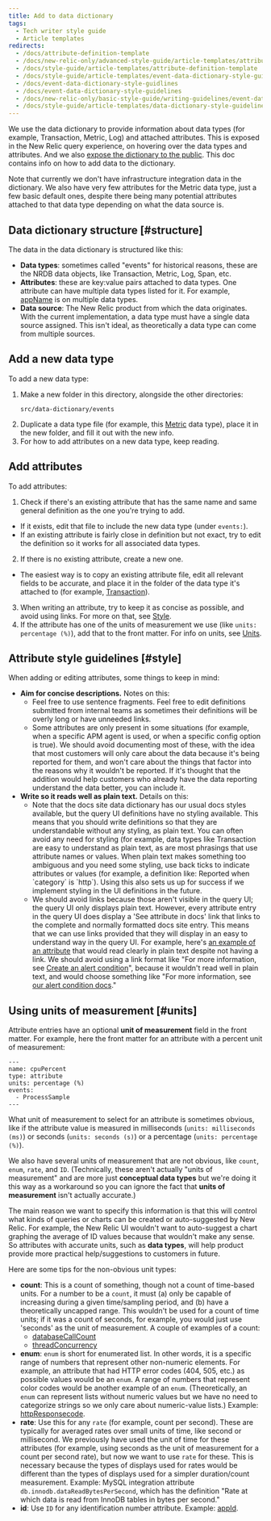 ```yaml
---
title: Add to data dictionary
tags:
  - Tech writer style guide
  - Article templates
redirects:
  - /docs/attribute-definition-template
  - /docs/new-relic-only/advanced-style-guide/article-templates/attribute-definition-template
  - /docs/style-guide/article-templates/attribute-definition-template 
  - /docs/style-guide/article-templates/event-data-dictionary-style-guidelines 
  - /docs/event-data-dictionary-style-guidlines
  - /docs/event-data-dictionary-style-guidelines
  - /docs/new-relic-only/basic-style-guide/writing-guidelines/event-data-dictionary-style-guidelines
  - /docs/style-guide/article-templates/data-dictionary-style-guidelines
---
```


We use the data dictionary to provide information about data types (for example, Transaction, Metric, Log) and attached attributes. This is exposed in the New Relic query experience, on hovering over the data types and attributes. And we also [expose the dictionary to the public](/attribute-dictionary). This doc contains info on how to add data to the dictionary. 

Note that currently we don't have infrastructure integration data in the dictionary. We also have very few attributes for the Metric data type, just a few basic default ones, despite there being many potential attributes attached to that data type depending on what the data source is. 

## Data dictionary structure [#structure]

The data in the data dictionary is structured like this: 

* **Data types**: sometimes called "events" for historical reasons, these are the NRDB data objects, like Transaction, Metric, Log, Span, etc. 
* **Attributes**: these are key:value pairs attached to data types. One attribute can have multiple data types listed for it. For example, [appName](/attribute-dictionary/?event=BrowserTiming&attribute=appName) is on multiple data types.
* **Data source**: The New Relic product from which the data originates. With the current implementation, a data type must have a single data source assigned. This isn't ideal, as theoretically a data type can come from multiple sources. 

## Add a new data type

To add a new data type: 

1. Make a new folder in this directory, alongside the other directories:
    ```
    src/data-dictionary/events
    ```
2. Duplicate a data type file (for example, this [Metric](https://github.com/newrelic/docs-website/blob/develop/src/data-dictionary/events/Metric/Metric.event-definition.md) data type), place it in the new folder, and fill it out with the new info. 
3. For how to add attributes on a new data type, keep reading. 

## Add attributes

To add attributes: 

1. Check if there's an existing attribute that has the same name and same general definition as the one you're trying to add. 
  + If it exists, edit that file to include the new data type (under `events:`). 
  + If an existing attribute is fairly close in definition but not exact, try to edit the definition so it works for all associated data types.   
2. If there is no existing attribute, create a new one. 
  + The easiest way is to copy an existing attribute file, edit all relevant fields to be accurate, and place it in the folder of the data type it's attached to (for example, [Transaction](https://github.com/newrelic/docs-website/tree/develop/src/data-dictionary/events/Transaction)). 
3. When writing an attribute, try to keep it as concise as possible, and avoid using links. For more on that, see [Style](#style).  
4. If the attribute has one of the units of measurement we use (like `units: percentage (%)`), add that to the front matter. For info on units, see [Units](#units).

## Attribute style guidelines [#style]

When adding or editing attributes, some things to keep in mind: 

* **Aim for concise descriptions.** Notes on this: 
  * Feel free to use sentence fragments. Feel free to edit definitions submitted from internal teams as sometimes their definitions will be overly long or have unneeded links. 
  * Some attributes are only present in some situations (for example, when a specific APM agent is used, or when a specific config option is true). We should avoid documenting most of these, with the idea that most customers will only care about the data because it's being reported for them, and won't care about the things that factor into the reasons why it wouldn't be reported. If it's thought that the addition would help customers who already have the data reporting understand the data better, you can include it. 
* **Write so it reads well as plain text.** Details on this: 
  * Note that the docs site data dictionary has our usual docs styles available, but the query UI definitions have no styling available. This means that you should write definitions so that they are understandable without any styling, as plain text. You can often avoid any need for styling (for example, data types like Transaction are easy to understand as plain text, as are most phrasings that use attribute names or values. When plain text makes something too ambiguous and you need some styling, use back ticks to indicate attributes or values (for example, a definition like: Reported when \`category\` is \`http\`). Using this also sets us up for success if we implement styling in the UI definitions in the future. 
  * We should avoid links because those aren't visible in the query UI; the query UI only displays plain text. However, every attribute entry in the query UI does display a 'See attribute in docs' link that links to the complete and normally formatted docs site entry. This means that we can use links provided that they will display in an easy to understand way in the query UI. For example, here's [an example of an attribute](/attribute-dictionary/?event=AjaxRequest&attribute=timeToLoadEventStart) that would read clearly in plain text despite not having a link. We should avoid using a link format like "For more information, see [Create an alert condition](/docs/alerts-applied-intelligence/new-relic-alerts/alert-conditions/create-alert-conditions/)", because it wouldn't read well in plain text, and would choose something like "For more information, see [our alert condition docs](/docs/alerts-applied-intelligence/new-relic-alerts/alert-conditions/create-alert-conditions/)."

## Using units of measurement [#units]

Attribute entries have an optional **unit of measurement** field in the front matter. For example, here the front matter for an attribute with a percent unit of measurement: 
```
---
name: cpuPercent
type: attribute
units: percentage (%)
events:
  - ProcessSample
---
```

What unit of measurement to select for an attribute is sometimes obvious, like if the attribute value is measured in milliseconds (`units: milliseconds (ms)`) or seconds (`units: seconds (s)`) or a percentage (`units: percentage (%)`). 

We also have several units of measurement that are not obvious, like `count`, `enum`, `rate`, and `ID`. (Technically, these aren't actually "units of measurement" and are more just **conceptual data types** but we're doing it this way as a workaround so you can ignore the fact that **units of measurement** isn't actually accurate.)

The main reason we want to specify this information is that this will control what kinds of queries or charts can be created or auto-suggested by New Relic. For example, the New Relic UI wouldn't want to auto-suggest a chart graphing the average of ID values because that wouldn't make any sense. So attributes with accurate units, such as **data types**, will help product provide more practical help/suggestions to customers in future.

Here are some tips for the non-obvious unit types: 

* **count**: This is a count of something, though not a count of time-based units. For a number to be a `count`, it must (a) only be capable of increasing during a given time/sampling period, and (b) have a theoretically uncapped range. This wouldn't be used for a count of time units; if it was a count of seconds, for example, you would just use 'seconds' as the unit of measurement. A couple of examples of a count:
    * [databaseCallCount](/attribute-dictionary/transaction/databasecallcount)
    * [threadConcurrency](/attribute-dictionary/transactionerror/threadconcurrency)
* **enum**: `enum` is short for enumerated list. In other words, it is a specific range of numbers that represent other non-numeric elements. For example, an attribute that had HTTP error codes (404, 505, etc.) as possible values would be an `enum`. A range of numbers that represent color codes would be another example of an `enum`. (Theoretically, an `enum` can represent lists without numeric values but we have no need to categorize strings so we only care about numeric-value lists.) Example: [httpResponsecode](/attribute-dictionary/transaction/httpresponsecode).
* **rate**: Use this for any `rate` (for example, count per second). These are typically for averaged rates over small units of time, like second or millisecond. We previously have used the unit of time for these attributes (for example, using seconds as the unit of measurement for a count per second rate), but now we want to use `rate` for these. This is necessary because the types of displays used for rates would be different than the types of displays used for a simpler duration/count measurement. Example: MySQL integration attribute `db.innodb.dataReadBytesPerSecond`, which has the definition "Rate at which data is read from InnoDB tables in bytes per second."
* **id**: Use `ID` for any identification number attribute. Example: [appId](/attribute-dictionary/transaction/appid).